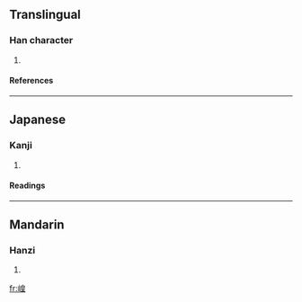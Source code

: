 ==Translingual==
===Han character===
{{Han char|rn=46|rad=山|as=09|sn=12|four=2671<sub>4</sub>|canj=山竹日土 (UHAG)}}
# {{defn|Han|sort=山09}}
====References====
{{Han ref|kx=0315.190|dkj=08242|dj=0616.110|hdz=10787.130|uh=5D32|ud=23858|bh=D8EE|bd=55534}}
----
==Japanese==
===Kanji===
{{ja-kanji|grade=|rs=山09}}
# {{defn|Japanese}} 
====Readings====
{{ja-readings|on=[[こう]] (kō), [[わう]] (wau)|kun=}}
----
==Mandarin==
===Hanzi===
{{cmn-hanzi|pin=[[huáng]] (huang2), [[xí]] (xi2)|wg=huang<sup>2</sup>, hsi<sup>2</sup>}}
# {{defn|Mandarin}}

[[fr:崲]]
